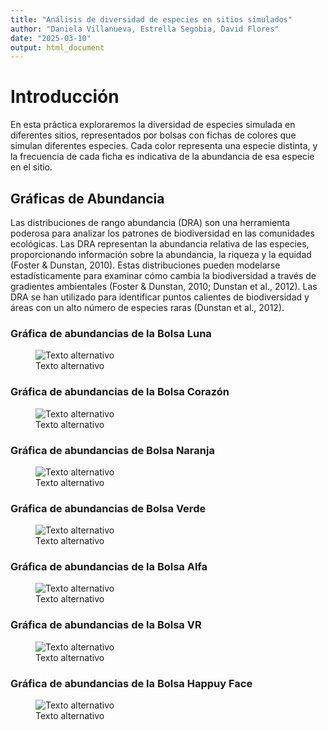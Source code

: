 ```yaml
---
title: "Análisis de diversidad de especies en sitios simulados"
author: "Daniela Villanueva, Estrella Segobia, David Flores"
date: "2025-03-10"
output: html_document
---
```


# Introducción 
En esta práctica exploraremos la diversidad de especies simulada en diferentes sitios, representados por bolsas con fichas de colores que simulan diferentes especies. Cada color representa una especie distinta, y la frecuencia de cada ficha es indicativa de la abundancia de esa especie en el sitio.


## Gráficas de Abundancia 

Las distribuciones de rango abundancia (DRA) son una herramienta poderosa para analizar los patrones de biodiversidad en las comunidades ecológicas. Las DRA representan la abundancia relativa de las especies, proporcionando información sobre la abundancia, la riqueza y la equidad (Foster & Dunstan, 2010). Estas distribuciones pueden modelarse estadísticamente para examinar cómo cambia la biodiversidad a través de gradientes ambientales (Foster & Dunstan, 2010; Dunstan et al., 2012). Las DRA se han utilizado para identificar puntos calientes de biodiversidad y áreas con un alto número de especies raras (Dunstan et al., 2012).

### Gráfica de abundancias de la Bolsa Luna 
![Texto alternativo](graficas_abundancias/grabundancia_luna.jpeg)

### Gráfica de abundancias de la Bolsa Corazón
![Texto alternativo](graficas_abundancias/bolsa_corazon.jpeg)


### Gráfica de abundancias de Bolsa Naranja
![Texto alternativo](graficas_abundancias/bolsa_naranja.jpeg)

### Gráfica de abundancias de Bolsa Verde
![Texto alternativo](graficas_abundancias/bolsa_verde.jpeg)


### Gráfica de abundancias de la Bolsa Alfa
![Texto alternativo](graficas_abundancias/bolsa_alfa.jpeg)


### Gráfica de abundancias de la Bolsa VR
![Texto alternativo](graficas_abundancias/bolsa_vr.jpeg)


### Gráfica de abundancias de la Bolsa Happuy Face
![Texto alternativo](graficas_abundancias/bolsa_happyfac.jpeg)